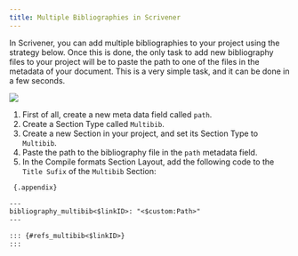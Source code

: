 ```yaml
---
title: Multiple Bibliographies in Scrivener
---
```


In Scrivener, you can add multiple bibliographies to your project using the strategy below. Once this is done, the only task to add new bibliography files to your project will be to paste the path to one of the files in the metadata of your document. This is a very simple task, and it can be done in a few seconds.

![](/2023-03-19-23-41-52.png)


1. First of all, create a new meta data field called `path`.
2. Create a Section Type called `Multibib`.
3. Create a new Section in your project, and set its Section Type to `Multibib`.
4. Paste the path to the bibliography file in the `path` metadata field.
5. In the Compile formats Section Layout, add the following code to the `Title Sufix` of the `Multibib` Section:

```markdown
 {.appendix}

---
bibliography_multibib<$linkID>: "<$custom:Path>"
---

::: {#refs_multibib<$linkID>}
:::

```
